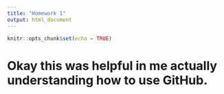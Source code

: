 ```yaml
---
title: "Homework 1"
output: html_document
---
```


```r
knitr::opts_chunk$set(echo = TRUE)
```

# Okay this was helpful in me actually understanding how to use GitHub.

```r

```